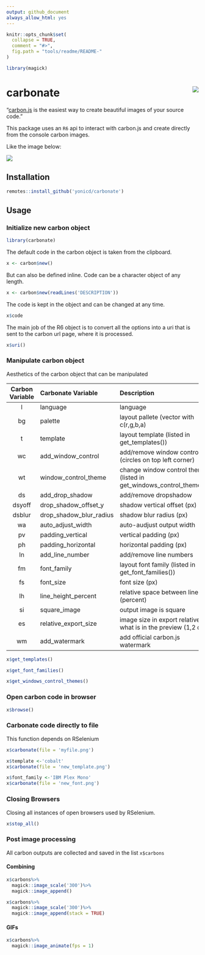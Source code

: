 ```yaml
---
output: github_document
always_allow_html: yes
---
```


<!-- README.md is generated from README.Rmd. Please edit that file -->

```r
knitr::opts_chunk$set(
  collapse = TRUE,
  comment = "#>",
  fig.path = "tools/readme/README-"
)

library(magick)
```

# carbonate <img src="inst/figures/hex_black_small.png" align="right" />

"[carbon.js](https://carbon.now.sh/about) is the easiest way to create beautiful images of your source code."

This package uses an `R6` api to interact with carbon.js and create directly from the console carbon images. 

Like the image below:

![](tools/readme/README-unnamed-chunk-12-1.png)

## Installation

```r
remotes::install_github('yonicd/carbonate')
```

## Usage

### Initialize new carbon object

```r
library(carbonate)
```

The default code in the carbon object is taken from the clipboard.

```r
x <- carbon$new()
```

But can also be defined inline. Code can be a character object of any length.

```r
x <- carbon$new(readLines('DESCRIPTION'))
```

The code is kept in the object and can be changed at any time.

```r
x$code
```

The main job of the R6 object is to convert all the options into a uri that is sent to the carbon url page, where it is processed. 

```r
x$uri()
```

### Manipulate carbon object

Aesthetics of the carbon object that can be manipulated

|Carbon Variable  |Carbonate Variable |Description | Default | 
|:------:|:-----------------------|:-----------|:----:|
|l      |language                |language          |r|
|bg     |palette                 |layout pallete (vector with c(r,g,b,a)|c(r=171,g=184,b=195,a=1)|
|t      |template                |layout template (listed in get_templates()) |'seti'|
|wc     |add_window_control      |add/remove window controls (circles on top left corner) |TRUE|
|wt     |window_control_theme    |change window control themes  (listed in get_windows_control_themes())        |'none'|
|ds     |add_drop_shadow         |add/remove dropshadow     |TRUE|
|dsyoff |drop_shadow_offset_y    |shadow vertical offset (px) |20|
|dsblur |drop_shadow_blur_radius |shadow blur radius (px) |68|
|wa     |auto_adjust_width       |auto-audjust output width          |TRUE|
|pv     |padding_vertical        |vertical padding (px)          |48|
|ph     |padding_horizontal      |horizontal padding (px)          |32|
|ln     |add_line_number         |add/remove line numbers          |FALSE|
|fm     |font_family             |layout font family (listed in get_font_families())          |'Hack'|
|fs     |font_size               |font size (px)         |14|
|lh     |line_height_percent     |relative space between lines (percent)          |133|
|si     |square_image            |output image is square     |FALSE|
|es     |relative_export_size    |image size in export relative to what is in the preview (1,2 or 4)    |1|
|wm     |add_watermark           |add official carbon.js watermark          |FALSE|

```r
x$get_templates()
```

```r
x$get_font_families()
```

```r
x$get_windows_control_themes()
```

### Open carbon code in browser

```r
x$browse()
```

### Carbonate code directly to file

This function depends on RSelenium

```r
x$carbonate(file = 'myfile.png')
```

<!-- ![](tools/readme/README-unnamed-chunk-12-1.png) -->

```r
x$template <-'cobalt'
x$carbonate(file = 'new_template.png')
```

<!-- ![](tools/readme/README-unnamed-chunk-13-1.png) -->

```r
x$font_family <-'IBM Plex Mono'
x$carbonate(file = 'new_font.png')
```

<!-- ![](tools/readme/README-unnamed-chunk-14-1.png) -->

### Closing Browsers

Closing all instances of open browsers used by RSelenium.

```r
x$stop_all()
```

### Post image processing

All carbon outputs are collected and saved in the list `x$carbons`

#### Combining

```r
x$carbons%>%
  magick::image_scale('300')%>%
  magick::image_append()

x$carbons%>%
  magick::image_scale('300')%>%
  magick::image_append(stack = TRUE)
```

#### GIFs

```r
x$carbons%>%
  magick::image_animate(fps = 1)
```
